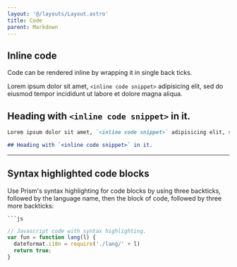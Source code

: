 ```yaml
---
layout: '@/layouts/Layout.astro'
title: Code
parent: Markdown
---
```



## Inline code

Code can be rendered inline by wrapping it in single back ticks.

Lorem ipsum dolor sit amet, `<inline code snippet>` adipisicing elit, sed do eiusmod tempor incididunt ut labore et dolore magna aliqua.

## Heading with `<inline code snippet>` in it.

```markdown
Lorem ipsum dolor sit amet, `<inline code snippet>` adipisicing elit, sed do eiusmod tempor incididunt ut labore et dolore magna aliqua.

## Heading with `<inline code snippet>` in it.
```

----

## Syntax highlighted code blocks

Use Prism's syntax highlighting for code blocks by using three backticks, followed by the language name, then the block of code, followed by three more backticks:

` ```js `

```js
// Javascript code with syntax highlighting.
var fun = function lang(l) {
  dateformat.i18n = require('./lang/' + l)
  return true;
}
```


